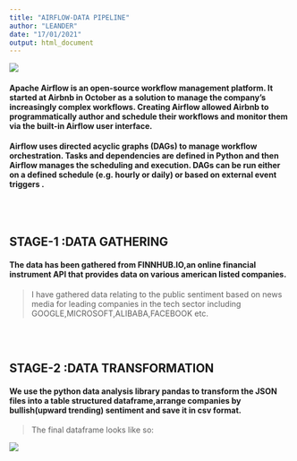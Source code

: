 ```yaml
---
title: "AIRFLOW-DATA PIPELINE"
author: "LEANDER"
date: "17/01/2021"
output: html_document
---
```


<div>
<img src=https://github.com/savio0694/airflow-pipeline/blob/main/images/airflow.png?raw=true>
</div>


<p><h4>Apache Airflow is an open-source workflow management platform. It started at Airbnb in October  as a solution to manage the company's increasingly complex workflows. Creating Airflow allowed Airbnb to programmatically author and schedule their workflows and monitor them via the built-in Airflow user interface.</h4></p>

<p><h4>Airflow uses directed acyclic graphs (DAGs) to manage workflow orchestration. Tasks and dependencies are defined in Python and then Airflow manages the scheduling and execution. DAGs can be run either on a defined schedule (e.g. hourly or daily) or based on external event triggers .</h4></p>

<br>
<br>

<h2><b> STAGE-1 :DATA GATHERING</b></h2>
<p><h4>The data has been gathered from FINNHUB.IO,an online financial instrument API
that provides data on various american listed companies.</h4></p>

>I have gathered data relating to the public sentiment based on news media for leading companies in the tech sector including GOOGLE,MICROSOFT,ALIBABA,FACEBOOK etc.

<br>
<br>

<h2><b> STAGE-2 :DATA TRANSFORMATION</b></h2>
<p><h4>We use the python data analysis library pandas to transform the JSON files into a table structured dataframe,arrange companies by bullish(upward trending)  sentiment and save it in csv format.</h4></p>

>The final dataframe looks like so:

<div>
<img src=https://github.com/savio0694/airflow-pipeline/blob/main/images/frame.PNG?raw=true>
</div>




